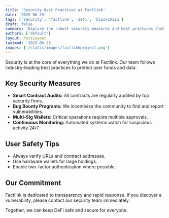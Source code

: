 ```yaml
---
title: 'Security Best Practices at Factlink'
date: '2025-06-25'
tags: ['security', 'factlink', 'defi', 'blockchain']
draft: false
summary: 'Explore the robust security measures and best practices that keep Factlink and its users safe.'
authors: ['default']
layout: PostLayout
lastmod: '2025-06-25'
images: ['/static/images/factlinkproject.png']
---
```


Security is at the core of everything we do at Factlink. Our team follows industry-leading best practices to protect user funds and data.

## Key Security Measures

- **Smart Contract Audits:** All contracts are regularly audited by top security firms.
- **Bug Bounty Programs:** We incentivize the community to find and report vulnerabilities.
- **Multi-Sig Wallets:** Critical operations require multiple approvals.
- **Continuous Monitoring:** Automated systems watch for suspicious activity 24/7.

## User Safety Tips

- Always verify URLs and contract addresses.
- Use hardware wallets for large holdings.
- Enable two-factor authentication where possible.

## Our Commitment

Factlink is dedicated to transparency and rapid response. If you discover a vulnerability, please contact our security team immediately.

Together, we can keep DeFi safe and secure for everyone.
